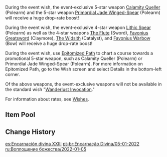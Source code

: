 {{Wish
|name              = Epitome Invocation 2022-01-05
|image             = Epitome Invocation 2022-01-05.png
|type              = Weapon Event
|duration          = event
|time_start        = 2022-01-05 11:00:00
|time_start_offset = GMT+8
|time_end          = 2022-01-25 17:59:59
|link              = https://genshin.hoyoverse.com/en/news/detail/18162
|preceding         = Epitome Invocation/2021-12-14
|alongside         = The Transcendent One Returns/2022-01-05
|alongside2        = Invitation to Mundane Life/2022-01-05
|succeeding        = Epitome Invocation/2022-01-25
}}

During the event wish, the event-exclusive 5-star weapon [[Calamity Queller]] (Polearm) and the 5-star weapon [[Primordial Jade Winged-Spear]] (Polearm) will receive a huge drop-rate boost!

During the event wish, the event-exclusive 4-star weapon [[Lithic Spear]] (Polearm) as well as the 4-star weapons [[The Flute]] (Sword), [[Favonius Greatsword]] (Claymore), [[The Widsith]] (Catalyst), and [[Favonius Warbow]] (Bow) will receive a huge drop-rate boost!

During the event wish, use [[Epitomized Path]] to chart a course towards a promotional 5-star weapon, such as Calamity Queller (Polearm) or Primordial Jade Winged-Spear (Polearm). For more information on Epitomized Path, go to the Wish screen and select Details in the bottom-left corner.

Of the above weapons, the event-exclusive weapons will not be available in the standard wish "[[Wanderlust Invocation]]."

For information about rates, see [[Wishes]].

==Item Pool==
{{Wish Pool
|^Calamity Queller
|^Primordial Jade Winged-Spear
|^Lithic Spear
|^The Flute
|^Favonius Greatsword
|^The Widsith
|^Favonius Warbow
|Amos' Bow
|Aquila Favonia
|Lost Prayer to the Sacred Winds
|Skyward Atlas
|Skyward Blade
|Skyward Harp
|Skyward Pride
|Skyward Spine
|Wolf's Gravestone
|Barbara
|Beidou
|Bennett
|Chongyun
|Diona
|Fischl
|Gorou
|Kujou Sara
|Ningguang
|Noelle
|Razor
|Rosaria
|Sayu
|Sucrose
|Thoma
|Xiangling
|Xingqiu
|Xinyan
|Yanfei
|Dragon's Bane
|Eye of Perception
|Favonius Codex
|Favonius Lance
|Favonius Sword
|Lion's Roar
|Rainslasher
|Rust
|Sacrificial Bow
|Sacrificial Fragments
|Sacrificial Greatsword
|Sacrificial Sword
|The Bell
|The Stringless
|Black Tassel
|Bloodtainted Greatsword
|Cool Steel
|Debate Club
|Emerald Orb
|Ferrous Shadow
|Harbinger of Dawn
|Magic Guide
|Raven Bow
|Sharpshooter's Oath
|Skyrider Sword
|Slingshot
|Thrilling Tales of Dragon Slayers
}}

==Change History==
{{Change History|2.4}}

[[es:Encarnación divina XXIII]]
[[pt-br:Encarnação Divina/05-01-2022]]
[[ru:Воплощение божества/2022-01-05]]